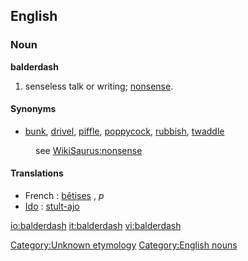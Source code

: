 {{wikipedia}}
==English==

===Noun===
'''balderdash'''
# senseless talk or writing; [[nonsense]].
<!-- # a rapidly receding hairline
# {{vulgar}} adulterated wine -->

====Synonyms====
*[[bunk]], [[drivel]], [[piffle]], [[poppycock]], [[rubbish]], [[twaddle]]
:see [[WikiSaurus:nonsense]]

====Translations====
* French : [[bêtise]]s {{f}}, ''p''
* [[w:Ido|Ido]] : [[stulto|stult-ajo]]

[[Category:Unknown etymology]]<!--SOED-->
[[Category:English nouns]]

[[io:balderdash]]
[[it:balderdash]]
[[vi:balderdash]]